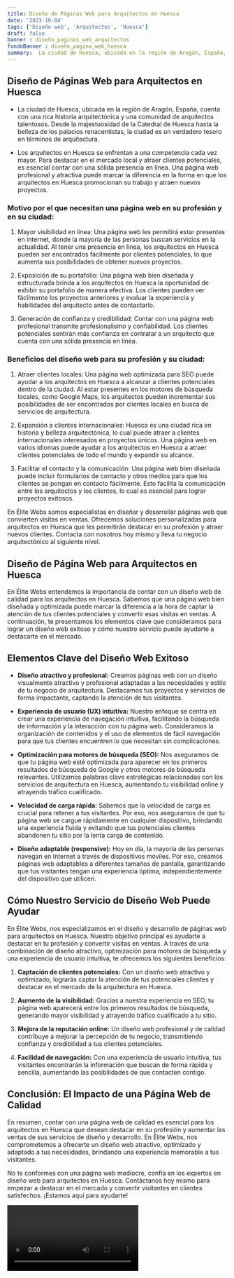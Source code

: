```yaml
---
title: Diseño de Páginas Web para Arquitectos en Huesca
date: '2023-10-04'
tags: ['Diseño web', 'Arquitectos', 'Huesca']
draft: false
banner : diseño_paginas_web_arquitectos
fondoBanner : diseño_pagina_web_huesca
summary:  La ciudad de Huesca, ubicada en la región de Aragón, España, cuenta con una rica historia arquitectónica y una comunidad de arquitectos talentosos. Desde la majestuosidad de la Catedral de Huesca hasta la belleza de los palacios renacentistas, la ciudad es un verdadero tesoro en términos de arquitectura.
---
```


## Diseño de Páginas Web para Arquitectos en Huesca

- La ciudad de Huesca, ubicada en la región de Aragón, España, cuenta con una rica historia arquitectónica y una comunidad de arquitectos talentosos. Desde la majestuosidad de la Catedral de Huesca hasta la belleza de los palacios renacentistas, la ciudad es un verdadero tesoro en términos de arquitectura.

- Los arquitectos en Huesca se enfrentan a una competencia cada vez mayor. Para destacar en el mercado local y atraer clientes potenciales, es esencial contar con una sólida presencia en línea. Una página web profesional y atractiva puede marcar la diferencia en la forma en que los arquitectos en Huesca promocionan su trabajo y atraen nuevos proyectos.

### Motivo por el que necesitan una página web en su profesión y en su ciudad:

1. Mayor visibilidad en línea: Una página web les permitirá estar presentes en internet, donde la mayoría de las personas buscan servicios en la actualidad. Al tener una presencia en línea, los arquitectos en Huesca pueden ser encontrados fácilmente por clientes potenciales, lo que aumenta sus posibilidades de obtener nuevos proyectos.

2. Exposición de su portafolio: Una página web bien diseñada y estructurada brinda a los arquitectos en Huesca la oportunidad de exhibir su portafolio de manera efectiva. Los clientes pueden ver fácilmente los proyectos anteriores y evaluar la experiencia y habilidades del arquitecto antes de contactarlo.

3. Generación de confianza y credibilidad: Contar con una página web profesional transmite profesionalismo y confiabilidad. Los clientes potenciales sentirán más confianza en contratar a un arquitecto que cuenta con una sólida presencia en línea.

### Beneficios del diseño web para su profesión y su ciudad:

1. Atraer clientes locales: Una página web optimizada para SEO puede ayudar a los arquitectos en Huesca a alcanzar a clientes potenciales dentro de la ciudad. Al estar presentes en los motores de búsqueda locales, como Google Maps, los arquitectos pueden incrementar sus posibilidades de ser encontrados por clientes locales en busca de servicios de arquitectura.

2. Expansión a clientes internacionales: Huesca es una ciudad rica en historia y belleza arquitectónica, lo cual puede atraer a clientes internacionales interesados en proyectos únicos. Una página web en varios idiomas puede ayudar a los arquitectos en Huesca a atraer clientes potenciales de todo el mundo y expandir su alcance.

3. Facilitar el contacto y la comunicación: Una página web bien diseñada puede incluir formularios de contacto y otros medios para que los clientes se pongan en contacto fácilmente. Esto facilita la comunicación entre los arquitectos y los clientes, lo cual es esencial para lograr proyectos exitosos.

En Élite Webs somos especialistas en diseñar y desarrollar páginas web que convierten visitas en ventas. Ofrecemos soluciones personalizadas para arquitectos en Huesca que les permitirán destacar en su profesión y atraer nuevos clientes. Contacta con nosotros hoy mismo y lleva tu negocio arquitectónico al siguiente nivel.

<GifSeo />

<Cta />

## Diseño de Página Web para Arquitectos en Huesca

En Élite Webs entendemos la importancia de contar con un diseño web de calidad para los arquitectos en Huesca. Sabemos que una página web bien diseñada y optimizada puede marcar la diferencia a la hora de captar la atención de tus clientes potenciales y convertir esas visitas en ventas. A continuación, te presentamos los elementos clave que consideramos para lograr un diseño web exitoso y cómo nuestro servicio puede ayudarte a destacarte en el mercado.

## Elementos Clave del Diseño Web Exitoso

- **Diseño atractivo y profesional:** Creamos páginas web con un diseño visualmente atractivo y profesional adaptadas a las necesidades y estilo de tu negocio de arquitectura. Destacamos tus proyectos y servicios de forma impactante, captando la atención de tus visitantes.

- **Experiencia de usuario (UX) intuitiva:** Nuestro enfoque se centra en crear una experiencia de navegación intuitiva, facilitando la búsqueda de información y la interacción con tu página web. Consideramos la organización de contenidos y el uso de elementos de fácil navegación para que tus clientes encuentren lo que necesitan sin complicaciones.

- **Optimización para motores de búsqueda (SEO):** Nos aseguramos de que tu página web esté optimizada para aparecer en los primeros resultados de búsqueda de Google y otros motores de búsqueda relevantes. Utilizamos palabras clave estratégicas relacionadas con los servicios de arquitectura en Huesca, aumentando tu visibilidad online y atrayendo tráfico cualificado.

- **Velocidad de carga rápida:** Sabemos que la velocidad de carga es crucial para retener a tus visitantes. Por eso, nos aseguramos de que tu página web se cargue rápidamente en cualquier dispositivo, brindando una experiencia fluida y evitando que tus potenciales clientes abandonen tu sitio por la lenta carga de contenido.

- **Diseño adaptable (responsive):** Hoy en día, la mayoría de las personas navegan en Internet a través de dispositivos móviles. Por eso, creamos páginas web adaptables a diferentes tamaños de pantalla, garantizando que tus visitantes tengan una experiencia óptima, independientemente del dispositivo que utilicen.

## Cómo Nuestro Servicio de Diseño Web Puede Ayudar

En Élite Webs, nos especializamos en el diseño y desarrollo de páginas web para arquitectos en Huesca. Nuestro objetivo principal es ayudarte a destacar en tu profesión y convertir visitas en ventas. A través de una combinación de diseño atractivo, optimización para motores de búsqueda y una experiencia de usuario intuitiva, te ofrecemos los siguientes beneficios:

1. **Captación de clientes potenciales:** Con un diseño web atractivo y optimizado, lograrás captar la atención de tus potenciales clientes y destacar en el mercado de la arquitectura en Huesca.

2. **Aumento de la visibilidad:** Gracias a nuestra experiencia en SEO, tu página web aparecerá entre los primeros resultados de búsqueda, generando mayor visibilidad y atrayendo tráfico cualificado a tu sitio.

3. **Mejora de la reputación online:** Un diseño web profesional y de calidad contribuye a mejorar la percepción de tu negocio, transmitiendo confianza y credibilidad a tus clientes potenciales.

4. **Facilidad de navegación:** Con una experiencia de usuario intuitiva, tus visitantes encontrarán la información que buscan de forma rápida y sencilla, aumentando las posibilidades de que contacten contigo.

## Conclusión: El Impacto de una Página Web de Calidad

En resumen, contar con una página web de calidad es esencial para los arquitectos en Huesca que desean destacar en su profesión y aumentar las ventas de sus servicios de diseño y desarrollo. En Élite Webs, nos comprometemos a ofrecerte un diseño web atractivo, optimizado y adaptado a tus necesidades, brindando una experiencia memorable a tus visitantes.

No te conformes con una página web mediocre, confía en los expertos en diseño web para arquitectos en Huesca. Contáctanos hoy mismo para empezar a destacar en el mercado y convertir visitantes en clientes satisfechos. ¡Estamos aquí para ayudarte!

<Video />

<CtaBot job='Arquitectos' city='Huesca'/>

<Gmaps query='Huesca+españa+maps' />